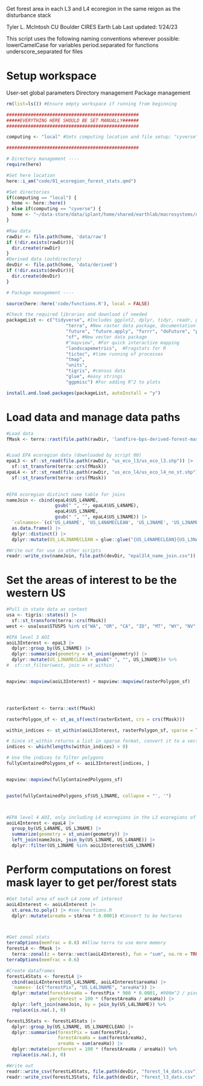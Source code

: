 Get forest area in each L3 and L4 ecoregion in the same reigon as the disturbance stack

Tyler L. McIntosh
CU Boulder CIRES Earth Lab
Last updated: 1/24/23

This script uses the following naming conventions wherever possible:
 lowerCamelCase for variables
 period.separated for functions
 underscore_separated for files


# Setup workspace
User-set global parameters
Directory management
Package management

```r

rm(list=ls()) #Ensure empty workspace if running from beginning

#################################################
#####EVERYTHING HERE SHOULD BE SET MANUALLY######
#################################################

computing <- "local" #Sets computing location and file setup; "cyverse" or "local"

#################################################

# Directory management ----
require(here)

#Set here location
here::i_am("code/01_ecoregion_forest_stats.qmd")

#Set directories
if(computing == "local") {
  home <- here::here()
} else if(computing == "cyverse") {
  home <- "~/data-store/data/iplant/home/shared/earthlab/macrosystems/disturbance-stack-patch-analysis"
}

#Raw data
rawDir <- file.path(home, 'data/raw')
if (!dir.exists(rawDir)){
  dir.create(rawDir)
}
#Derived data (outdirectory)
devDir <- file.path(home, 'data/derived')
if (!dir.exists(devDir)){
  dir.create(devDir)
}

# Package management ----

source(here::here('code/functions.R'), local = FALSE)

#Check the required libraries and download if needed
packageList <- c("tidyverse", #Includes ggplot2, dplyr, tidyr, readr, purrr, tibble, stringr, forcats
                      "terra", #New raster data package, documentation pdf here: https://cran.r-project.org/web/packages/terra/terra.pdf
                      "future", "future.apply", "furrr", "doFuture", "progressr", #Futureverse! https://www.futureverse.org/packages-overview.html; https://henrikbengtsson.github.io/course-stanford-futureverse-2023/
                      "sf", #New vector data package
                      #"mapview", #For quick interactive mapping
                      "landscapemetrics",  #Fragstats for R
                      "tictoc", #time running of processes
                      "tmap",
                      "units",
                      "tigris", #census data
                      "glue", #easy strings
                      "ggpmisc") #For adding R^2 to plots

install.and.load.packages(packageList, autoInstall = "y")

```



# Load data and manage data paths

```r
#Load data
fMask <- terra::rast(file.path(rawDir, 'landfire-bps-derived-forest-mask.tif'))


#Load EPA ecoregion data (downloaded by script 00)
epaL3 <- sf::st_read(file.path(rawDir, "us_eco_l3/us_eco_l3.shp")) |> 
  sf::st_transform(terra::crs(fMask))
epaL4 <- sf::st_read(file.path(rawDir, "us_eco_l4/us_eco_l4_no_st.shp")) |> 
  sf::st_transform(terra::crs(fMask))

  
#EPA ecoregion distinct name table for joins
nameJoin <- cbind(epaL4$US_L4NAME, 
                  gsub(" ", "", epaL4$US_L4NAME),
                  epaL4$US_L3NAME,
                  gsub(" ", "", epaL4$US_L3NAME)) |>
  `colnames<-`(c('US_L4NAME', 'US_L4NAMECLEAN', 'US_L3NAME', 'US_L3NAMECLEAN')) |>
  as.data.frame() |>
  dplyr::distinct() |>
  dplyr::mutate(US_L4L3NAMECLEAN = glue::glue("{US_L4NAMECLEAN}{US_L3NAMECLEAN}"))

#Write out for use in other scripts
readr::write_csv(nameJoin, file.path(devDir, "epal3l4_name_join.csv"))

```

# Set the areas of interest to be the western US

```r

#Pull in state data as context
usa <- tigris::states() |>
  sf::st_transform(terra::crs(fMask))
west <- usa[usa$STUSPS %in% c("WA", "OR", "CA", "ID", "MT", "WY", "NV", "AZ", "CO", "NM", "UT"),] 

#EPA level 3 AOI
aoiL3Interest <- epaL3 |>
  dplyr::group_by(US_L3NAME) |>
  dplyr::summarize(geometry = st_union(geometry)) |>
  dplyr::mutate(US_L3NAMECLEAN = gsub(" ", "", US_L3NAME))# %>%
#  sf::st_filter(west, join = st_within)


mapview::mapview(aoiL3Interest) + mapview::mapview(rasterPolygon_sf)




rasterExtent <- terra::ext(fMask)

rasterPolygon_sf <- st_as_sf(vect(rasterExtent, crs = crs(fMask)))

within_indices <- st_within(aoiL3Interest, rasterPolygon_sf, sparse = TRUE)

# Since st_within returns a list in sparse format, convert it to a vector of indices
indices <- which(lengths(within_indices) > 0)

# Use the indices to filter polygons
fullyContainedPolygons_sf <- aoiL3Interest[indices, ]


mapview::mapview(fullyContainedPolygons_sf)


paste(fullyContainedPolygons_sf$US_L3NAME, collapse = "', '")



#EPA level 4 AOI, only including L4 ecoregions in the L3 ecoregions of interest
aoiL4Interest <- epaL4 |>
  group_by(US_L4NAME, US_L3NAME) |>
  summarize(geometry = st_union(geometry)) |>
  left_join(nameJoin, join_by(US_L3NAME, US_L4NAME)) |>
  dplyr::filter(US_L3NAME %in% aoiL3Interest$US_L3NAME)


```

# Perform computations on forest mask layer to get per/forest stats

```r

#Get total area of each L4 zone of interest
aoiL4Interest <- aoiL4Interest |>
  st.area.to.poly() |> #see functions.R
  dplyr::mutate(areaHa = stArea * 0.0001) #Convert to be hectares



#Get zonal stats
terraOptions(memfrac = 0.8) #Allow terra to use more memory
forestL4 <- fMask |>
  terra::zonal(z = terra::vect(aoiL4Interest), fun = "sum", na.rm = TRUE, touches = FALSE)
terraOptions(memfrac = 0.6)

#Create dataframes
forestL4Stats <- forestL4 |>
  cbind(aoiL4Interest$US_L4L3NAME, aoiL4Interest$areaHa) |>
  `names<-`(c("forestPix", "US_L4L3NAME", "areaHa")) |>
  dplyr::mutate(forestAreaHa = forestPix * 900 * 0.0001, #900m^2 / pixel, ha conversion .0001
                percForest = 100 * (forestAreaHa / areaHa)) |> 
  dplyr::left_join(nameJoin, by = join_by(US_L4L3NAME)) %>%
  replace(is.na(.), 0)

forestL3Stats <- forestL4Stats |>
  dplyr::group_by(US_L3NAME, US_L3NAMECLEAN) |>
  dplyr::summarise(forestPix = sum(forestPix),
                   forestAreaHa = sum(forestAreaHa),
                   areaHa = sum(areaHa)) |>
  dplyr::mutate(percForest = 100 * (forestAreaHa / areaHa)) %>%
  replace(is.na(.), 0)

#Write out
readr::write_csv(forestL4Stats, file.path(devDir, "forest_l4_dats.csv"))
readr::write_csv(forestL3Stats, file.path(devDir, "forest_l3_dats.csv"))

```




